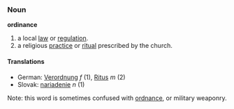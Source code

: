 ===Noun===
'''ordinance'''

# a local [[law]] or [[regulation]].
# a religious [[practice]] or [[ritual]] prescribed by the church.

====Translations====
*German: [[Verordnung]] ''f'' (1), [[Ritus]] ''m'' (2)
*Slovak: [[nariadenie]] ''n'' (1)

Note: this word is sometimes confused with [[ordnance]], or military weaponry.